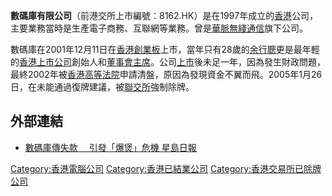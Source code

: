 '''數碼庫有限公司'''（前港交所上市編號：8162.HK）是在1997年成立的[[香港|香港]]公司，主要業務當時是生產電子商務、互聯網等業務。曾是[[華脈無綫通信|華脈無綫通信]]旗下公司。

數碼庫在2001年12月11日在[[香港創業板|香港創業板]]上市，當年只有28歲的[[余行聰|余行聰]]更是最年輕的[[香港上市公司|香港上市公司]]創始人和[[董事會主席|董事會主席]]。公司[[上市|上市]]後未足一年，因為發生財政問題，最終2002年被[[香港|香港]][[高等法院|高等法院]]申請清盤，原因為發現資金不翼而飛。2005年1月26日，在未能通過復牌建議，被[[聯交所|聯交所]]強制除牌。

==外部連結==
*[http://singtao.com/archive/fullstory.asp?andor=or&year1=2002&month1=5&day1=25&year2=2002&month2=5&day2=25&category=all&id=20020525d02&keyword1=&keyword2= 數碼庫傳失款 　引發「爆煲」危機 星島日報] 

[[Category:香港電腦公司|Category:香港電腦公司]]
[[Category:香港已結業公司|Category:香港已結業公司]]
[[Category:香港交易所已除牌公司|Category:香港交易所已除牌公司]]